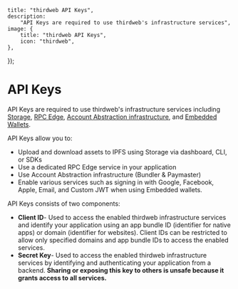 
	title: "thirdweb API Keys",
	description:
		"API Keys are required to use thirdweb's infrastructure services",
	image: {
		title: "thirdweb API Keys",
		icon: "thirdweb",
	},
});

# API Keys

API Keys are required to use thirdweb's infrastructure services including [Storage](/infrastructure/storage/overview), [RPC Edge](/infrastructure/rpc-edge/overview), [Account Abstraction infrastructure](/connect/account-abstraction), and [Embedded Wallets](/connect/embedded-wallet/overview).

API Keys allow you to:

- Upload and download assets to IPFS using Storage via dashboard, CLI, or SDKs
- Use a dedicated RPC Edge service in your application
- Use Account Abstraction infrastructure (Bundler & Paymaster)  
- Enable various services such as signing in with Google, Facebook, Apple, Email, and Custom JWT when using Embedded wallets.

API Keys consists of two components:

- **Client ID**- Used to access the enabled thirdweb infrastructure services and identify your application using an app bundle ID (identifier for native apps) or domain (identifier for websites). Client IDs can be restricted to allow only specified domains and app bundle IDs to access the enabled services.
- **Secret Key**- Used to access the enabled thirdweb infrastructure services by identifying and authenticating your application from a backend. **Sharing or exposing this key to others is unsafe because it grants access to all services.**

